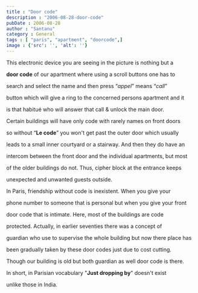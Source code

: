 ```yaml
---
title : "Door code"
description : "2006-08-28-door-code"
pubDate : 2006-08-28
author : "Santanu"
category : General
tags : [ "paris", "apartment", "doorcode",]
image : {'src': '', 'alt': ''}
---
```






This electronic device you are seeing in the picture is nothing but a

**door code** of our apartment where using a scroll buttons one has to

search and select the name and then press “*appel*” means “*call*”

button which will give a ring to the concerned persons apartment and it

is that habitué who will answer that call & unlock the main door.



  



  



Certain buildings will have only code with rarely names on front doors

so without “**Le code**” you won't get past the outer door which usually

leads to a small inner courtyard or a stairway. And then they do have an

intercom between the front door and the individual apartments, but most

of the older buildings do not. Thus, cipher block at the entrance keeps

unexpected and unwanted guests outside.



  



In Paris, friendship without code is inexistent. When you give your

phone number to someone that is personal but when you give your front

door code that is intimate. Here, most of the buildings are code

protected. Actually, in earlier seventies there was a concept of

guardian who use to supervise the whole building but now there place has

been gradually taken by these door codes just due to cost cutting.

Though our building is old but both guardian as well door code is there.



  



In short, in Parisian vocabulary "**Just dropping by**" doesn't exist

unlike those in India.
